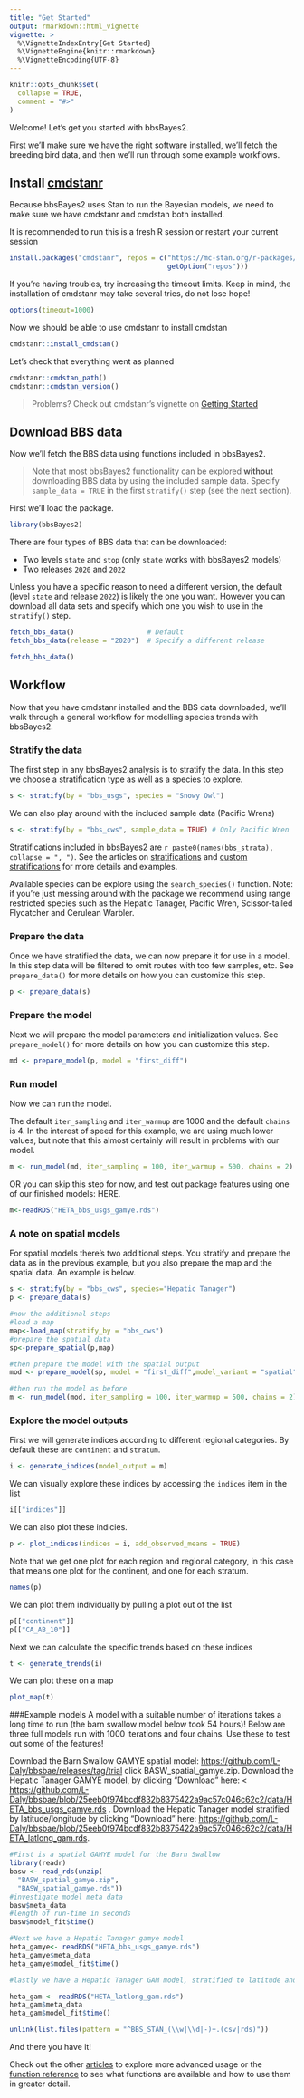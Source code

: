 ```yaml
---
title: "Get Started"
output: rmarkdown::html_vignette
vignette: >
  %\VignetteIndexEntry{Get Started}
  %\VignetteEngine{knitr::rmarkdown}
  %\VignetteEncoding{UTF-8}
---
```


```r
knitr::opts_chunk$set(
  collapse = TRUE,
  comment = "#>"
)
```

Welcome! Let's get you started with bbsBayes2.

First we'll make sure we have the right software installed, we'll fetch the 
breeding bird data, and then we'll run through some example workflows.



## Install [cmdstanr](https://mc-stan.org/cmdstanr/)

Because bbsBayes2 uses Stan to run the Bayesian models, we need to make
sure we have cmdstanr and cmdstan both installed.

It is recommended to run this is a fresh R session or restart your current
session
```r
install.packages("cmdstanr", repos = c("https://mc-stan.org/r-packages/", 
                                       getOption("repos")))
```

If you're having troubles, try increasing the timeout limits. Keep in mind, the installation of cmdstanr may take several tries, do not lose hope!
```r
options(timeout=1000)
```

Now we should be able to use cmdstanr to install cmdstan
```r
cmdstanr::install_cmdstan()
```

Let's check that everything went as planned

```r
cmdstanr::cmdstan_path()
cmdstanr::cmdstan_version()
```


> Problems? Check out cmdstanr's vignette on 
> [Getting Started](https://mc-stan.org/cmdstanr/articles/cmdstanr.html)



## Download BBS data

Now we'll fetch the BBS data using functions included in bbsBayes2.

> Note that most bbsBayes2 functionality can be explored **without** downloading
> BBS data by using the included sample data. Specify `sample_data = TRUE`
> in the first `stratify()` step (see the next section). 

First we'll load the package.
```r
library(bbsBayes2)
```

There are four types of BBS data that can be downloaded:

- Two levels `state` and `stop` (only `state` works with bbsBayes2 models)
- Two releases `2020` and `2022`

Unless you have a specific reason to need a different version, the default 
(level `state` and release `2022`) is likely the one you want. However
you can download all data sets and specify which one you wish to use in the
`stratify()` step.

```r
fetch_bbs_data()                  # Default
fetch_bbs_data(release = "2020")  # Specify a different release
```


```r
fetch_bbs_data()
```

## Workflow

Now that you have cmdstanr installed and the BBS data downloaded, we'll walk
through a general workflow for modelling species trends with bbsBayes2.

### Stratify the data

The first step in any bbsBayes2 analysis is to stratify the data. 
In this step we choose a stratification type as well as a species to explore. 

```r
s <- stratify(by = "bbs_usgs", species = "Snowy Owl")
```

We can also play around with the included sample data (Pacific Wrens)
```r
s <- stratify(by = "bbs_cws", sample_data = TRUE) # Only Pacific Wren
```

Stratifications included in bbsBayes2 are 
`r paste0(names(bbs_strata), collapse = ", ")`. 
See the articles on
[stratifications](articles/stratification) and 
[custom stratifications](articles/custom_stratification) for more details and 
examples.

Available species can be explore using the `search_species()` function. Note: if you're just messing around with the package we recommend using range restricted species such as the Hepatic Tanager, Pacific Wren, Scissor-tailed Flycatcher and Cerulean Warbler.

### Prepare the data

Once we have stratified the data, we can now prepare it for use in a model. 
In this step data will be filtered to omit routes with too few samples, etc.
See `prepare_data()` for more details on how you can customize this step.

```r
p <- prepare_data(s)
```

### Prepare the model

Next we will prepare the model parameters and initialization values.
See `prepare_model()` for more details on how you can customize this step.

```r
md <- prepare_model(p, model = "first_diff")
```


### Run model

Now we can run the model.

The default `iter_sampling` and `iter_warmup` are 1000 and the default `chains`
is 4. In the interest of speed for this example, we are using much lower values,
but note that this almost certainly will result in problems with our model.

```r
m <- run_model(md, iter_sampling = 100, iter_warmup = 500, chains = 2)
```

OR you can skip this step for now, and test out package features using one of our finished models: HERE.
```r
m<-readRDS("HETA_bbs_usgs_gamye.rds")
```

### A note on spatial models
For spatial models there's two additional steps. You stratify and prepare the data as in the previous example, but you also prepare the map and the spatial data. An example is below.
```r
s <- stratify(by = "bbs_cws", species="Hepatic Tanager") 
p <- prepare_data(s)

#now the additional steps
#load a map
map<-load_map(stratify_by = "bbs_cws")
#prepare the spatial data
sp<-prepare_spatial(p,map)

#then prepare the model with the spatial output
mod <- prepare_model(sp, model = "first_diff",model_variant = "spatial")

#then run the model as before
m <- run_model(mod, iter_sampling = 100, iter_warmup = 500, chains = 2)
```


### Explore the model outputs

First we will generate indices according to different regional categories.
By default these are `continent` and `stratum`. 

```r
i <- generate_indices(model_output = m)
```

We can visually explore these indices by accessing the `indices` item in the list

```r
i[["indices"]]
```

We can also plot these indicies. 

```r
p <- plot_indices(indices = i, add_observed_means = TRUE)
```

Note that we get one plot for each region and regional category, in this case
that means one plot for the continent, and one for each stratum.

```r
names(p)
```

We can plot them individually by pulling a plot out of the list

```r
p[["continent"]]
p[["CA_AB_10"]]
```

Next we can calculate the specific trends based on these indices

```r
t <- generate_trends(i)
```

We can plot these on a map

```r
plot_map(t)
```

###Example models
A model with a suitable number of iterations takes a long time to run (the barn swallow model below took 54 hours)! Below are three full models run with 1000 iterations and four chains. Use these to test out some of the features!

Download the Barn Swallow GAMYE spatial model: <https://github.com/L-Daly/bbsbae/releases/tag/trial> click BASW_spatial_gamye.zip. Download the Hepatic Tanager GAMYE model, by clicking "Download" here: < <https://github.com/L-Daly/bbsbae/blob/25eeb0f974bcdf832b8375422a9ac57c046c62c2/data/HETA_bbs_usgs_gamye.rds> . Download the Hepatic Tanager model stratified by latitude/longitude by clicking "Download" here: <https://github.com/L-Daly/bbsbae/blob/25eeb0f974bcdf832b8375422a9ac57c046c62c2/data/HETA_latlong_gam.rds>.
```r
#First is a spatial GAMYE model for the Barn Swallow
library(readr)
basw <- read_rds(unzip(
  "BASW_spatial_gamye.zip",
  "BASW_spatial_gamye.rds"))
#investigate model meta data
basw$meta_data
#length of run-time in seconds
basw$model_fit$time()

#Next we have a Hepatic Tanager gamye model
heta_gamye<- readRDS("HETA_bbs_usgs_gamye.rds")
heta_gamye$meta_data
heta_gamye$model_fit$time()

#lastly we have a Hepatic Tanager GAM model, stratified to latitude and longitude

heta_gam <- readRDS("HETA_latlong_gam.rds")
heta_gam$meta_data
heta_gam$model_fit$time()
```


```r
unlink(list.files(pattern = "^BBS_STAN_(\\w|\\d|-)+.(csv|rds)"))
```


And there you have it!

Check out the other [articles](/index.html) to explore more advanced usage or 
the [function reference](../reference/) to see what functions are available and 
how to use them in greater detail.
